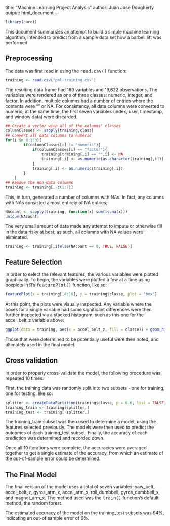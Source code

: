 title: "Machine Learning Project Analysis"
author: Juan Jose Dougherty
output: html_document
---

```r
library(caret)
```

This document summarizes an attempt to build a simple machine learning algorithm, intended to predict from a sample data set how a barbell lift was performed.


## Preprocessing

The data was first read in using the <TT>read.csv()</TT> function:
```r
training <- read.csv("pml-training.csv")
```

The resulting data frame had 160 variables and 19,622 observations.  The variables were rendered as one of three classes: numeric, integer, and factor.  In addition, multiple columns had a number of entries where the contents were "" or NA.  For consistency, all data columns were converted to numeric; at the same time, the first seven variables (index, user, timestamp, and window data) were discarded.
```r
## Create a vector with all of the columns' classes
columnClasses <- sapply(training,class)
## Convert all data columns to numeric
for(i in 8:159){
        if(columnClasses[i] != "numeric"){
            if(columnClasses[i] == "factor"){
                training[training[,i] == "",i] <- NA
                training[,i] <- as.numeric(as.character(training[,i]))
            }
            training[,i] <- as.numeric(training[,i])
        }
    }
## Remove the non-data columns
training <- training[,-c(1:7)]
```

This, in turn, generated a number of columns with NAs.  In fact, any columns with NAs consisted almost entirely of NA entries;
```r
NAcount <- sapply(training, function(x) sum(is.na(x)))
unique(NAcount)
```

The very small amount of data made any attempt to impute or otherwise fill in the data risky at best; as such, all columns with NA values were eliminated.
```r
training <- training[,ifelse(NAcount == 0, TRUE, FALSE)]
```

## Feature Selection

In order to select the relevant features, the various variables were plotted graphically.  To begin, the variables were plotted a few at a time using boxplots in R's <TT>featurePlot()</TT> function, like so:
```r
featurePlot(x = training[,8:10], y = training$classe, plot = "box")
```

At this point, the plots were visually inspected.  Any variable where the boxes for a single variable had some significant differences were then further inspected via a stacked histogram, such as this one for the accel_belt_z variable above:

```r
ggplot(data = training, aes(x = accel_belt_z, fill = classe)) + geom_histogram()
```

Those that were determined to be potentially useful were then noted, and ultimately used in the final model.

## Cross validation

In order to properly cross-validate the model, the following procedure was repeated 10 times:

First, the training data was randomly split into two subsets - one for training, one for testing, like so:
```r
splitter <- createDataPartition(training$classe, p = 0.6, list = FALSE)
training_train <- training[splitter,]
training_test <- training[-splitter,]
```

The training_train subset was then used to determine a model, using the features selected previously.  The models were then used to predict the outcomes of each training_test subset.  Finally, the accuracy of each prediction was determined and recorded down.

Once all 10 iterations were complete, the accuracies were averaged together to get a single estimate of the accuracy, from which an estimate of the out-of-sample error could be determined.

## The Final Model

The final version of the model uses a total of seven variables: yaw_belt, accel_belt_z, gyros_arm_x, accel_arm_x, roll_dumbbell, gyros_dumbbell_x, and magnet_arm_x.  The method used was the <TT>train()</TT> function's default method, the random forest.

The estimated accuracy of the model on the training_test subsets was 94%, indicating an out-of sample error of 6%.
